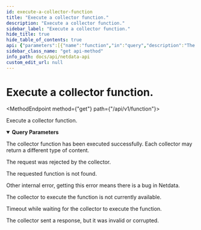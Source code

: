 ```yaml
---
id: execute-a-collector-function
title: "Execute a collector function."
description: "Execute a collector function."
sidebar_label: "Execute a collector function."
hide_title: true
hide_table_of_contents: true
api: {"parameters":[{"name":"function","in":"query","description":"The name of the function, as returned by the collector.","required":true,"allowEmptyValue":false,"schema":{"type":"string"}},{"name":"timeout","in":"query","description":"The timeout in seconds to wait for the function to complete.","required":false,"schema":{"type":"number","format":"integer","default":10}}],"responses":{"200":{"description":"The collector function has been executed successfully. Each collector may return a different type of content."},"400":{"description":"The request was rejected by the collector."},"404":{"description":"The requested function is not found."},"500":{"description":"Other internal error, getting this error means there is a bug in Netdata."},"503":{"description":"The collector to execute the function is not currently available."},"504":{"description":"Timeout while waiting for the collector to execute the function."},"591":{"description":"The collector sent a response, but it was invalid or corrupted."}},"description":"Execute a collector function.","method":"get","path":"/api/v1/function","servers":[{"url":"https://registry.my-netdata.io"},{"url":"http://registry.my-netdata.io"},{"url":"http://localhost:19999"}],"info":{"title":"Netdata API","description":"Real-time performance and health monitoring.","version":"1.38"},"postman":{"name":"Execute a collector function.","description":{"type":"text/plain"},"url":{"path":["api","v1","function"],"host":["{{baseUrl}}"],"query":[{"disabled":false,"description":{"content":"(Required) The name of the function, as returned by the collector.","type":"text/plain"},"key":"function","value":""},{"disabled":false,"description":{"content":"The timeout in seconds to wait for the function to complete.","type":"text/plain"},"key":"timeout","value":""}],"variable":[]},"method":"GET"}}
sidebar_class_name: "get api-method"
info_path: docs/api/netdata-api
custom_edit_url: null
---
```



<h1 className={"openapi__heading"}>Execute a collector function.</h1>

<MethodEndpoint method={"get"} path={"/api/v1/function"}></MethodEndpoint>



Execute a collector function.

<details style={{"marginBottom":"1rem"}} className={"openapi-markdown__details"} data-collapsed={false} open={true}><summary style={{}}><strong>Query Parameters</strong></summary><div><ul><ParamsItem className={"paramsItem"} param={{"name":"function","in":"query","description":"The name of the function, as returned by the collector.","required":true,"allowEmptyValue":false,"schema":{"type":"string"}}}></ParamsItem><ParamsItem className={"paramsItem"} param={{"name":"timeout","in":"query","description":"The timeout in seconds to wait for the function to complete.","required":false,"schema":{"type":"number","format":"integer","default":10}}}></ParamsItem></ul></div></details><div><div><ApiTabs><TabItem label={"200"} value={"200"}><div>

The collector function has been executed successfully. Each collector may return a different type of content.

</div><div></div></TabItem><TabItem label={"400"} value={"400"}><div>

The request was rejected by the collector.

</div><div></div></TabItem><TabItem label={"404"} value={"404"}><div>

The requested function is not found.

</div><div></div></TabItem><TabItem label={"500"} value={"500"}><div>

Other internal error, getting this error means there is a bug in Netdata.

</div><div></div></TabItem><TabItem label={"503"} value={"503"}><div>

The collector to execute the function is not currently available.

</div><div></div></TabItem><TabItem label={"504"} value={"504"}><div>

Timeout while waiting for the collector to execute the function.

</div><div></div></TabItem><TabItem label={"591"} value={"591"}><div>

The collector sent a response, but it was invalid or corrupted.

</div><div></div></TabItem></ApiTabs></div></div>
      